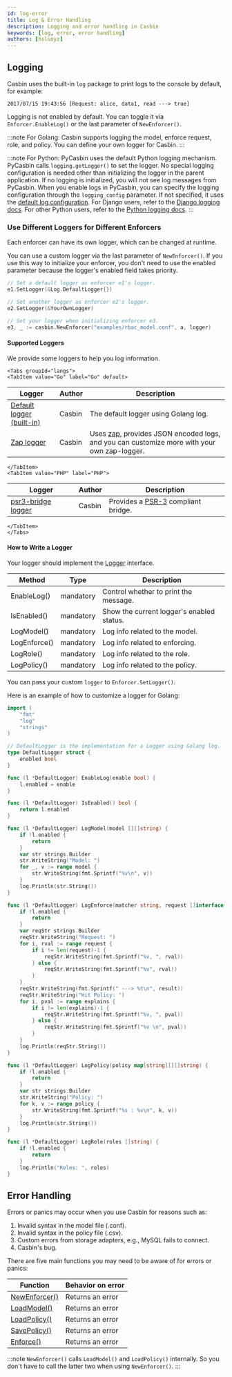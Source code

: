 ```yaml
---
id: log-error
title: Log & Error Handling
description: Logging and error handling in Casbin
keywords: [log, error, error handling]
authors: [hsluoyz]
---
```


## Logging

Casbin uses the built-in `log` package to print logs to the console by default, for example:

```log
2017/07/15 19:43:56 [Request: alice, data1, read ---> true]
```

Logging is not enabled by default. You can toggle it via `Enforcer.EnableLog()` or the last parameter of `NewEnforcer()`.

:::note
For Golang: Casbin supports logging the model, enforce request, role, and policy. You can define your own logger for Casbin.
:::

:::note
For Python: PyCasbin uses the default Python logging mechanism. PyCasbin calls `logging.getLogger()` to set the logger. No special logging configuration is needed other than initializing the logger in the parent application. If no logging is initialized, you will not see log messages from PyCasbin. When you enable logs in PyCasbin, you can specify the logging configuration through the `logging_config` parameter. If not specified, it uses the [default log configuration](https://github.com/casbin/pycasbin/blob/c33cabfa0ac65cd09cf812a65e71794d64cb5132/casbin/util/log.py#L6C1-L6C1). For Django users, refer to the [Django logging docs](https://docs.djangoproject.com/en/4.2/topics/logging/). For other Python users, refer to the [Python logging docs](https://docs.python.org/3/library/logging.config.html).
:::

### Use Different Loggers for Different Enforcers

Each enforcer can have its own logger, which can be changed at runtime.

You can use a custom logger via the last parameter of `NewEnforcer()`. If you use this way to initialize your enforcer, you don't need to use the enabled parameter because the logger's enabled field takes priority.

```go
// Set a default logger as enforcer e1's logger.
e1.SetLogger(&Log.DefaultLogger{})

// Set another logger as enforcer e2's logger.
e2.SetLogger(&YourOwnLogger)

// Set your logger when initializing enforcer e3.
e3, _ := casbin.NewEnforcer("examples/rbac_model.conf", a, logger)
```

#### Supported Loggers

We provide some loggers to help you log information.

```mdx-code-block
<Tabs groupId="langs">
<TabItem value="Go" label="Go" default>
```

| Logger                                                                                              | Author | Description                                                                                                                  |
|-----------------------------------------------------------------------------------------------------|--------|------------------------------------------------------------------------------------------------------------------------------|
| [Default logger (built-in)](https://github.com/casbin/casbin/blob/master/log/default_logger.go)    | Casbin | The default logger using Golang log.                                                                                         |
| [Zap logger](https://github.com/casbin/zap-logger)                                                    | Casbin | Uses [zap](https://github.com/uber-go/zap), provides JSON encoded logs, and you can customize more with your own zap-logger. |

```mdx-code-block
</TabItem>
<TabItem value="PHP" label="PHP">
```

| Logger                                                          | Author | Description                                                              |
|-----------------------------------------------------------------|--------|--------------------------------------------------------------------------|
| [psr3-bridge logger](https://github.com/php-casbin/psr3-bridge) | Casbin | Provides a [PSR-3](https://www.php-fig.org/psr/psr-3/) compliant bridge. |

```mdx-code-block
</TabItem>
</Tabs>
```

#### How to Write a Logger

Your logger should implement the [Logger](https://github.com/casbin/casbin/blob/master/log/logger.go#L20) interface.

| Method       | Type      | Description                               |
|--------------|-----------|-------------------------------------------|
| EnableLog()  | mandatory | Control whether to print the message.     |
| IsEnabled()  | mandatory | Show the current logger's enabled status. |
| LogModel()   | mandatory | Log info related to the model.            |
| LogEnforce() | mandatory | Log info related to enforcing.            |
| LogRole()    | mandatory | Log info related to the role.             |
| LogPolicy()  | mandatory | Log info related to the policy.           |

You can pass your custom `logger` to `Enforcer.SetLogger()`.

Here is an example of how to customize a logger for Golang:

```go
import (
    "fmt"
    "log"
    "strings"
)

// DefaultLogger is the implementation for a Logger using Golang log.
type DefaultLogger struct {
    enabled bool
}

func (l *DefaultLogger) EnableLog(enable bool) {
    l.enabled = enable
}

func (l *DefaultLogger) IsEnabled() bool {
    return l.enabled
}

func (l *DefaultLogger) LogModel(model [][]string) {
    if !l.enabled {
        return
    }
    var str strings.Builder
    str.WriteString("Model: ")
    for _, v := range model {
        str.WriteString(fmt.Sprintf("%v\n", v))
    }
    log.Println(str.String())
}

func (l *DefaultLogger) LogEnforce(matcher string, request []interface{}, result bool, explains [][]string) {
    if !l.enabled {
        return
    }
    var reqStr strings.Builder
    reqStr.WriteString("Request: ")
    for i, rval := range request {
        if i != len(request)-1 {
            reqStr.WriteString(fmt.Sprintf("%v, ", rval))
        } else {
            reqStr.WriteString(fmt.Sprintf("%v", rval))
        }
    }
    reqStr.WriteString(fmt.Sprintf(" ---> %t\n", result))
    reqStr.WriteString("Hit Policy: ")
    for i, pval := range explains {
        if i != len(explains)-1 {
            reqStr.WriteString(fmt.Sprintf("%v, ", pval))
        } else {
            reqStr.WriteString(fmt.Sprintf("%v \n", pval))
        }
    }
    log.Println(reqStr.String())
}

func (l *DefaultLogger) LogPolicy(policy map[string][][]string) {
    if !l.enabled {
        return
    }
    var str strings.Builder
    str.WriteString("Policy: ")
    for k, v := range policy {
        str.WriteString(fmt.Sprintf("%s : %v\n", k, v))
    }
    log.Println(str.String())
}

func (l *DefaultLogger) LogRole(roles []string) {
    if !l.enabled {
        return
    }
    log.Println("Roles: ", roles)
}
```

## Error Handling

Errors or panics may occur when you use Casbin for reasons such as:

1. Invalid syntax in the model file (.conf).
2. Invalid syntax in the policy file (.csv).
3. Custom errors from storage adapters, e.g., MySQL fails to connect.
4. Casbin's bug.

There are five main functions you may need to be aware of for errors or panics:

| Function                                                                       | Behavior on error |
|--------------------------------------------------------------------------------|-------------------|
| [NewEnforcer()](https://godoc.org/github.com/casbin/casbin#NewEnforcer)        | Returns an error  |
| [LoadModel()](https://godoc.org/github.com/casbin/casbin#Enforcer.LoadModel)   | Returns an error  |
| [LoadPolicy()](https://godoc.org/github.com/casbin/casbin#Enforcer.LoadPolicy) | Returns an error  |
| [SavePolicy()](https://godoc.org/github.com/casbin/casbin#Enforcer.SavePolicy) | Returns an error  |
| [Enforce()](https://godoc.org/github.com/casbin/casbin#Enforcer.Enforce)       | Returns an error  |

:::note
`NewEnforcer()` calls `LoadModel()` and `LoadPolicy()` internally. So you don't have to call the latter two when using `NewEnforcer()`.
:::
